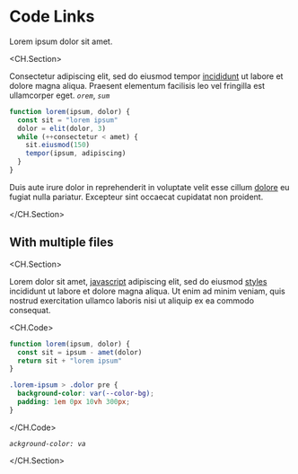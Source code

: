 # Code Links

Lorem ipsum dolor sit amet.

<CH.Section>

Consectetur adipiscing elit, sed do eiusmod tempor [incididunt](focus://4:7) ut labore et dolore magna aliqua. Praesent elementum facilisis leo vel fringilla est ullamcorper eget.
_`orem`_, _`sum`_

```js
function lorem(ipsum, dolor) {
  const sit = "lorem ipsum"
  dolor = elit(dolor, 3)
  while (++consectetur < amet) {
    sit.eiusmod(150)
    tempor(ipsum, adipiscing)
  }
}
```

Duis aute irure dolor in reprehenderit in voluptate velit esse cillum [dolore](focus://1[23:27],3) eu fugiat nulla pariatur. Excepteur sint occaecat cupidatat non proident.

</CH.Section>

## With multiple files

<CH.Section>

Lorem dolor sit amet, [javascript](focus://index.js#2:3) adipiscing elit, sed do eiusmod [styles](focus://styles.css#2:3) incididunt ut labore et dolore magna aliqua. Ut enim ad minim veniam, quis nostrud exercitation ullamco laboris nisi ut aliquip ex ea commodo consequat.

<CH.Code>

```js index.js
function lorem(ipsum, dolor) {
  const sit = ipsum - amet(dolor)
  return sit + "lorem ipsum"
}
```

```css styles.css
.lorem-ipsum > .dolor pre {
  background-color: var(--color-bg);
  padding: 1em 0px 10vh 300px;
}
```

</CH.Code>

_`ackground-color: va`_

</CH.Section>
